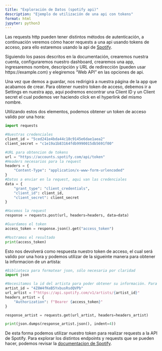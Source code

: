```yaml
---
title: "Exploración de Datos (spotify api)"
description: "Ejemplo de utilización de una api con tokens"
format: html
jypyter: python3
---
```


Las requests http pueden tener distintos métodos de autenticación, a continuación veremos cómo hacer requests a una api usando tokens de acceso, para ello estaremos usando la api de [Spotify](https://developer.spotify.com/documentation/web-api).

Siguiendo los pasos descritos en la documentación, crearemos nuestra cuenta, configuraremos nuestro dashboard, crearemos una app, ingresaremos nombre, descripción y URL de redirección (pueden usar https://example.com) y elegiremos "Web API" en las opciones de api.

Una vez que demos a guardar, nos redirigirá a nuestra página de la app que acabamos de crear.
Para obtener nuestro token de acceso, debemos ir a Settings en nuestra app, aqui podremos encontrar una Client ID y un Client secret el cual podemos ver haciendo click en el hyperlink del mismo nombre.

Utilizando estos dos elementos, podemos obtener un token de acceso valido por una hora:

```python
import requests

#Nuestras credenciales
client_id = "5ced241e4bda44c18c9145e6dae1aea2"
client_secret = "c1e19a1b83164fdb9990015db5691f00"

#URL para obtencion de tokens
url = "https://accounts.spotify.com/api/token"
#Headers necesarios para la request
headers = {
    "Content-Type": "application/x-www-form-urlencoded"
}
#Datos a enviar en la request, aqui van las credenciales
data = {
    "grant_type": "client_credentials",
    "client_id": client_id,
    "client_secret": client_secret
}

#Hacemos la request
response = requests.post(url, headers=headers, data=data)

#Guardamos el token
access_token = response.json().get("access_token")

#Mostramos el resultado
print(access_token)
```

Esto nos devolverá como respuesta nuestro token de acceso, el cual será valido por una hora y podemos utilizar de la sigueinte manera para obtener la informacion de un artista:

```python
#Biblioteca para formatear json, sólo necesaria por claridad
import json

#Necesitamos la id del artista para poder obtener su información. Para ésto podemos irnos a un artista en spotify, clickear los tres puntos y copiar su id.
artist_id = "4Z8W4fKeB5YxbusRsdQVPb"
url_artist = f"https://api.spotify.com/v1/artists/{artist_id}"
headers_artist = {
    "Authorization": f"Bearer {access_token}"
}

response_artist = requests.get(url_artist, headers=headers_artist)

print(json.dumps(response_artist.json(), indent=4))
```

De esta forma podemos utilizar nuestro token para realizar requests a la API de Spotify.
Para explorar los distintos endpoints y requests que se pueden hacer, podemos revisar la [documentacion de Spotify](https://developer.spotify.com/documentation/web-api).
